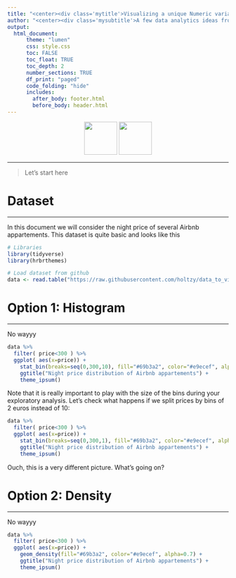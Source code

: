 ```yaml
---
title: "<center><div class='mytitle'>Visualizing a unique Numeric variable</div></center>"
author: "<center><div class='mysubtitle'>A few data analytics ideas from [data-to-viz.com](https://github.com/holtzy/)</div></center>"
output:
  html_document:
      theme: "lumen"
      css: style.css
      toc: FALSE
      toc_float: TRUE
      toc_depth: 2
      number_sections: TRUE
      df_print: "paged"
      code_folding: "hide"
      includes: 
        after_body: footer.html
        before_body: header.html
---
```



<div class="mycontent">


<center>
![](../img/section/Density150.png){width=75px}
![](../img/section/Histogram150.png){width=75px}
</center>

***

>Let's start here

# Dataset
***
In this document we will consider the night price of several Airbnb appartements. This dataset is quite basic and looks like this

```r
# Libraries
library(tidyverse)
library(hrbrthemes)

# Load dataset from github
data <- read.table("https://raw.githubusercontent.com/holtzy/data_to_viz/master/Example_dataset/1_OneNum.csv", header=TRUE)
```




# Option 1: Histogram
***

No wayyy

```r
data %>%
  filter( price<300 ) %>%
  ggplot( aes(x=price)) +
    stat_bin(breaks=seq(0,300,10), fill="#69b3a2", color="#e9ecef", alpha=0.9) +
    ggtitle("Night price distribution of Airbnb appartements") +
    theme_ipsum()
```

Note that it is really important to play with the size of the bins during your exploratory analysis. Let's check what happens if we split prices by bins of 2 euros instead of 10:

```r
data %>%
  filter( price<300 ) %>%
  ggplot( aes(x=price)) +
    stat_bin(breaks=seq(0,300,1), fill="#69b3a2", color="#e9ecef", alpha=0.9) +
    ggtitle("Night price distribution of Airbnb appartements") +
    theme_ipsum()


```

Ouch, this is a very different picture. What's going on?



# Option 2: Density
***

No wayyy

```r
data %>%
  filter( price<300 ) %>%
  ggplot( aes(x=price)) +
    geom_density(fill="#69b3a2", color="#e9ecef", alpha=0.7) +
    ggtitle("Night price distribution of Airbnb appartements") +
    theme_ipsum()
```



</div>














